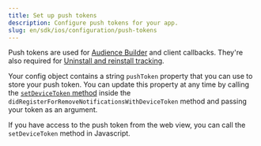 ```yaml
---
title: Set up push tokens
description: Configure push tokens for your app.
slug: en/sdk/ios/configuration/push-tokens
---
```



Push tokens are used for [Audience Builder](https://help.adjust.com/en/article/audience-builder) and client callbacks. They're also required for [Uninstall and reinstall tracking](https://help.adjust.com/en/article/uninstalls-reinstalls).

Your config object contains a string `pushToken` property that you can use to store your push token. You can update this property at any time by calling the [`setDeviceToken` method](#ios-setdevicetoken-invocation) inside the `didRegisterForRemoveNotificationsWithDeviceToken` method and passing your token as an argument.

<Callout type="note">

If you have access to the push token from the web view, you can call the `setDeviceToken` method in Javascript.

</Callout>

<SetDeviceToken />
